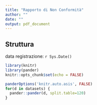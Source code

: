 ```yaml
---
title: "Rapporto di Non Conformità"
author: ""
date: ""
output: pdf_document
---
```



## Struttura 

data registrazione: ```r Sys.Date()```


```r
library(knitr)
library(pander)
knitr::opts_chunk$set(echo = FALSE)
```

```r
panderOptions('knitr.auto.asis', FALSE)
for(d in datasets) {
  pander::pander(d, split.table=120)
}
```
